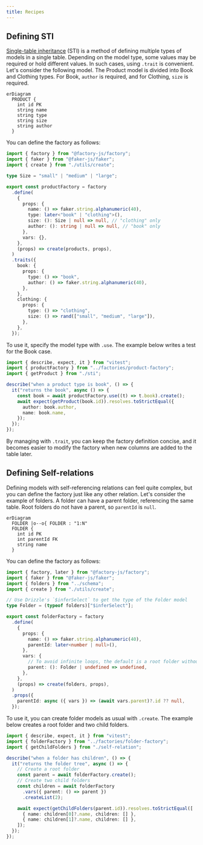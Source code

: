 ```yaml
---
title: Recipes
---
```



## Defining STI

[Single-table inheritance](https://www.prisma.io/docs/orm/prisma-schema/data-model/table-inheritance#single-table-inheritance-sti) (STI) is a method of defining multiple types of models in a single table. Depending on the model type, some values may be required or hold different values. In such cases, using `.trait` is convenient. Let's consider the following model. The Product model is divided into Book and Clothing types. For Book, `author` is required, and for Clothing, `size` is required.

```mermaid
erDiagram
  PRODUCT {
    int id PK
    string name
    string type
    string size
    string author
  }
```

You can define the factory as follows:

```ts filename="factories/product-factory.ts"
import { factory } from "@factory-js/factory";
import { faker } from "@faker-js/faker";
import { create } from "./utils/create";

type Size = "small" | "medium" | "large";

export const productFactory = factory
  .define(
    {
      props: {
        name: () => faker.string.alphanumeric(40),
        type: later<"book" | "clothing">(),
        size: (): Size | null => null, // "clothing" only
        author: (): string | null => null, // "book" only
      },
      vars: {},
    },
    (props) => create(products, props),
  )
  .traits({
    book: {
      props: {
        type: () => "book",
        author: () => faker.string.alphanumeric(40),
      },
    },
    clothing: {
      props: {
        type: () => "clothing",
        size: () => rand(["small", "medium", "large"]),
      },
    },
  });
```

To use it, specify the model type with `.use`. The example below writes a test for the Book case.

```ts {7} filename="src/get-product.test.ts"
import { describe, expect, it } from "vitest";
import { productFactory } from "../factories/product-factory";
import { getProduct } from "./sti";

describe("when a product type is book", () => {
  it("returns the book", async () => {
    const book = await productFactory.use((t) => t.book).create();
    await expect(getProduct(book.id)).resolves.toStrictEqual({
      author: book.author,
      name: book.name,
    });
  });
});
```

By managing with `.trait`, you can keep the factory definition concise, and it becomes easier to modify the factory when new columns are added to the table later.

## Defining Self-relations

Defining models with self-referencing relations can feel quite complex, but you can define the factory just like any other relation. Let's consider the example of folders. A folder can have a parent folder, referencing the same table. Root folders do not have a parent, so `parentId` is `null`.

```mermaid
erDiagram
  FOLDER |o--o{ FOLDER : "1:N"
  FOLDER {
    int id PK
    int parentId FK
    string name
  }
```

You can define the factory as follows:

```ts filename="factories/folder-factory.ts"
import { factory, later } from "@factory-js/factory";
import { faker } from "@faker-js/faker";
import { folders } from "../schema";
import { create } from "./utils/create";

// Use Drizzle's `$inferSelect` to get the type of the Folder model
type Folder = (typeof folders)["$inferSelect"];

export const folderFactory = factory
  .define(
    {
      props: {
        name: () => faker.string.alphanumeric(40),
        parentId: later<number | null>(),
      },
      vars: {
        // To avoid infinite loops, the default is a root folder without a parent
        parent: (): Folder | undefined => undefined,
      },
    },
    (props) => create(folders, props),
  )
  .props({
    parentId: async ({ vars }) => (await vars.parent)?.id ?? null,
  });
```

To use it, you can create folder models as usual with `.create`. The example below creates a root folder and two child folders.

```ts filename="src/get-child-folders.test.ts"
import { describe, expect, it } from "vitest";
import { folderFactory } from "../factories/folder-factory";
import { getChildFolders } from "./self-relation";

describe("when a folder has children", () => {
  it("returns the folder tree", async () => {
    // Create a root folder
    const parent = await folderFactory.create();
    // Create two child folders
    const children = await folderFactory
      .vars({ parent: () => parent })
      .createList(2);

    await expect(getChildFolders(parent.id)).resolves.toStrictEqual([
      { name: children[0]?.name, children: [] },
      { name: children[1]?.name, children: [] },
    ]);
  });
});
```
